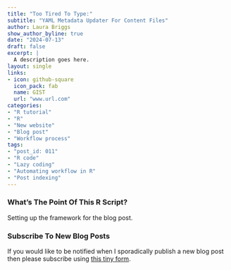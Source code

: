 ```yaml
---
title: "Too Tired To Type:"
subtitle: "YAML Metadata Updater For Content Files"
author: Laura Briggs
show_author_byline: true
date: "2024-07-13"
draft: false
excerpt: |
  A description goes here.
layout: single
links:
- icon: github-square
  icon_pack: fab
  name: GIST
  url: "www.url.com"
categories:
- "R tutorial"
- "R"
- "New website"
- "Blog post"
- "Workflow process"
tags:
- "post_id: 011"
- "R code"
- "Lazy coding"
- "Automating workflow in R"
- "Post indexing"
---
```


### What's The Point Of This R Script?

Setting up the framework for the blog post.

### Subscribe To New Blog Posts
If you would like to be notified when I sporadically publish a new blog post then please subscribe using [this tiny form](https://dashboard.mailerlite.com/forms/1012938/126123917064537119/share). 
